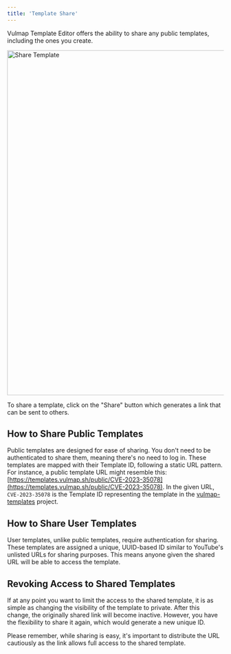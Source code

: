 ```yaml
---
title: 'Template Share'
---
```


Vulmap Template Editor offers the ability to share any public templates, including the ones you create.

<img src="/images/share-template.jpg" alt="Share Template" width="800px" />

To share a template, click on the "Share" button which generates a link that can be sent to others.

## How to Share Public Templates

Public templates are designed for ease of sharing. You don't need to be authenticated to share them, meaning there's no need to log in. These templates are mapped with their Template ID, following a static URL pattern. For instance, a public template URL might resemble this: [https://templates.vulmap.sh/public/CVE-2023-35078](https://templates.vulmap.sh/public/CVE-2023-35078). In the given URL, `CVE-2023-35078` is the Template ID representing the template in the [vulmap-templates](https://github.com/khulnasoft-lab/vulmap-templates) project.

## How to Share User Templates

User templates, unlike public templates, require authentication for sharing. These templates are assigned a unique, UUID-based ID similar to YouTube's unlisted URLs for sharing purposes. This means anyone given the shared URL will be able to access the template.

## Revoking Access to Shared Templates

If at any point you want to limit the access to the shared template, it is as simple as changing the visibility of the template to private. After this change, the originally shared link will become inactive. However, you have the flexibility to share it again, which would generate a new unique ID.

Please remember, while sharing is easy, it's important to distribute the URL cautiously as the link allows full access to the shared template.
